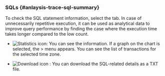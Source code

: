 ### SQLs {#anlaysis-trace-sql-summary}

<ImgLang img="analysis-tx-sql-summary.png" desc="SQLs summary" />

To check the SQL statement information, select the <Cmdname sid="TTL06129" className="uitext" /> tab. In case of unnecessarily repetitive execution, it can be used as analytical data to improve query performance by finding the case where the execution time takes longer compared to the low count.

- ![Statistics icon](/img/ic-static.svg): You can see the <Cmdname sid="transaction_statistics" className="uitext" /> information. If a graph on the chart is selected, the <Cmdname sid="side_analysis" className="uitext" /> &gt; <Cmdname sid="side_txSearch" className="uitext" /> menu appears. You can see the list of transactions for the selected time zone.

- ![Download icon](/img/ico-download.svg) <Cmdname sid="sql" className="uitext" />: You can download the SQL-related details as a TXT file.
